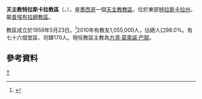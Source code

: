 {{Infobox Roman Catholic diocese
|name=特拉斯卡拉
|jurisdiction=教區
|latin = Dioecesis Tlaxcalensis
|image =TowerCathedralTlaxcala2.JPG
|caption =聖母升天主教座堂
|location = [[墨西哥|墨西哥]]
|territory = [[特拉斯卡拉州|特拉斯卡拉州]]
|population = 1,055,000
|rite = [[罗马礼|罗马礼]]
|patron = 
|province = 普埃布拉
|established = 1959年
|cathedral =  [[聖母升天主教座堂_(特拉斯卡拉)|聖母升天主教座堂]] 
|co-cathedral =
|leadership = 主教
|website =
|patriarch= 
|metropolitan = 
|ordinary = 方濟‧·莫萊諾·巴龍
|coadjutor archbishop =
|coadjutor bishop =
|auxiliary =
|emeritus =
}}
'''天主教特拉斯卡拉教區'''（{{lang-la|Dioecesis Tlaxcalensis}}、{{lang-es|Diócesis de Tlaxcala}}），是[[墨西哥|墨西哥]]一個[[天主教|天主教]][[教區|教區]]，位於東部[[特拉斯卡拉州|特拉斯卡拉州]]，屬[[天主教普埃布拉總教區|普埃布拉總教區]]。

教區成立於1959年5月23日。<ref>{{Cite web |url=http://www.vatican.va/holy_father/john_xxiii/apost_constitutions/1959/documents/hf_j-xxiii_apc_19590523_tlancalensis_lt.html |title=升為教區的宗座憲令 |access-date=2013-08-27 |archive-date=2013-03-03 |archive-url=https://web.archive.org/web/20130303011450/http://www.vatican.va/holy_father/john_xxiii/apost_constitutions/1959/documents/hf_j-xxiii_apc_19590523_tlancalensis_lt.html |dead-url=no }}</ref>2010年有教友1,055,000人，佔總人口98.0%。有七十六個堂區、司鐸170人。現任教區主教為[[方濟·莫萊諾·巴龍|方濟·莫萊諾·巴龍]]。

==參考資料==
{{reflist}}
{{墨西哥天主教教區}}
[[Category:墨西哥天主教教區|T]]